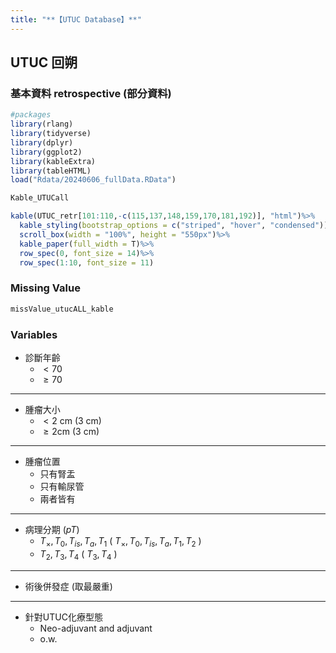 ```yaml
---
title: "**【UTUC Database】**"
---
```


## UTUC 回朔

### 基本資料 retrospective (部分資料)

```r
#packages
library(rlang)
library(tidyverse)
library(dplyr)
library(ggplot2)
library(kableExtra)
library(tableHTML)
load("Rdata/20240606_fullData.RData")
```

```r
Kable_UTUCall
```

```r
kable(UTUC_retr[101:110,-c(115,137,148,159,170,181,192)], "html")%>%
  kable_styling(bootstrap_options = c("striped", "hover", "condensed")) %>%
  scroll_box(width = "100%", height = "550px")%>%
  kable_paper(full_width = T)%>%
  row_spec(0, font_size = 14)%>%
  row_spec(1:10, font_size = 11)
```

### Missing Value

```r
missValue_utucALL_kable
```

### Variables

::: diary-box
-   診斷年齡
    -   $<70$
    -   $\geq 70$

------------------------------------------------------------------------

-   腫瘤大小
    -   $<2$ cm ($3$ cm)
    -   $\geq 2$cm ($3$ cm)

------------------------------------------------------------------------

-   腫瘤位置
    -   只有腎盂
    -   只有輸尿管
    -   兩者皆有

------------------------------------------------------------------------

-   病理分期 ($pT$)
    -   $T_\times,T_0,T_{is},T_a,T_1$ ( $T_\times,T_0,T_{is},T_a,T_1,T_2$ )
    -   $T_2, T_3, T_4$ ( $T_3, T_4$ )

------------------------------------------------------------------------

-   術後併發症 (取最嚴重)

------------------------------------------------------------------------

-   針對UTUC化療型態
    -   Neo-adjuvant and adjuvant
    -   o.w.
:::

